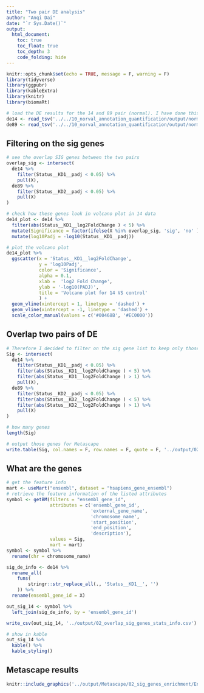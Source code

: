 ```yaml
---
title: "Two pair DE analysis"
author: "Anqi Dai"
date: "`r Sys.Date()`"
output:
  html_document:
    toc: true
    toc_float: true
    toc_depth: 3
    code_folding: hide
---
```


```r
knitr::opts_chunk$set(echo = TRUE, message = F, warning = F)
library(tidyverse)
library(ggpubr)
library(kableExtra)
library(knitr)
library(biomaRt)
```

```r
# load the DE results for the 14 and 89 pair (normal). I have done this and don't forget!
de14 <- read_tsv('../../10_norval_annotation_quantification/output/normal_14_control_DE.csv')
de89 <- read_tsv('../../10_norval_annotation_quantification/output/normal_89_control_DE.csv')

```

## Filtering on the sig genes

```r
# see the overlap SIG genes between the two pairs
overlap_sig <- intersect(
  de14 %>%
    filter(Status__KD1__padj < 0.05) %>%
    pull(X),
  de89 %>%
    filter(Status__KD2__padj < 0.05) %>%
    pull(X)
)

# check how these genes look in volcano plot in 14 data
de14_plot <- de14 %>%
  filter(abs(Status__KD1__log2FoldChange ) < 5) %>%
  mutate(Significance = factor(ifelse(X %in% overlap_sig, 'sig', 'no' ))) %>%
  mutate(log10Padj = -log10(Status__KD1__padj))

# plot the volcano plot
de14_plot %>%
  ggscatter(x = 'Status__KD1__log2FoldChange',
            y = 'log10Padj',
            color = 'Significance',
            alpha = 0.1,
            xlab =  'log2 Fold Change',
            ylab = '-log10(PADJ)',
            title = 'Volcano plot for 14 VS control'
            ) + 
  geom_vline(xintercept = 1, linetype = 'dashed') + 
  geom_vline(xintercept = -1, linetype = 'dashed') +
  scale_color_manual(values = c('#00468B', '#EC0000')) 
```

## Overlap two pairs of DE 

```r
# Therefore I decided to filter on the sig gene list to keep only those have absolute log2FC greater than 1
Sig <- intersect(
  de14 %>%
    filter(Status__KD1__padj < 0.05) %>%
    filter(abs(Status__KD1__log2FoldChange ) < 5) %>%
    filter(abs(Status__KD1__log2FoldChange ) > 1) %>%
    pull(X),
  de89 %>%
    filter(Status__KD2__padj < 0.05) %>%
    filter(abs(Status__KD2__log2FoldChange ) < 5) %>%
    filter(abs(Status__KD2__log2FoldChange ) > 1) %>%
    pull(X)
)

# how many genes
length(Sig)

# output those genes for Metascape
write.table(Sig, col.names = F, row.names = F, quote = F, '../output/02_overlap_sig_genes_ID.txt')
```

## What are the genes

```r
# get the feature info
mart <- useMart("ensembl", dataset = "hsapiens_gene_ensembl")
# retrieve the feature information of the listed attributes
symbol <- getBM(filters = "ensembl_gene_id",
                attributes = c('ensembl_gene_id',
                               'external_gene_name',
                               'chromosome_name',
                               'start_position',
                               'end_position', 
                               'description'),
                values = Sig, 
                mart = mart)
symbol <- symbol %>%
  rename(chr = chromosome_name)

sig_de_info <- de14 %>%
  rename_all(
    funs(
        stringr::str_replace_all(., 'Status__KD1__', '')
    )) %>%
  rename(ensembl_gene_id = X)

out_sig_14 <- symbol %>%
  left_join(sig_de_info, by = 'ensembl_gene_id')

write_csv(out_sig_14, '../output/02_overlap_sig_genes_stats_info.csv')
```

```r
# show in kable
out_sig_14 %>%
  kable() %>%
  kable_styling()
```


## Metascape results

```r
knitr::include_graphics('../output/Metascape/02_sig_genes_enrichment/Enrichment_heatmap/HeatmapSelectedGO.png')
```

